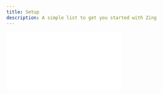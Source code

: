 ```yaml
---
title: Setup
description: A simple list to get you started with Zing
---
```



<div
  style={{
    position: "relative",
    paddingBottom: "calc(48.096632503660324% + 41px)",
    height: 0,
  }}
>
  <iframe
    src={`https://demo.arcade.software/${arcadeId}?embed`}
    frameborder="0"
    loading="lazy"
    allowFullScreen
    style={{
      position: "absolute",
      top: 0,
      left: 0,
      width: "100%",
      height: "100%",
    }}
  />
</div>


## Checklist

Here are some important steps for you to set up your account and get started.

* **Log in** - Log in to the Console with your credentials. 

<Note>If you don't have an account and would like to get access, request for it [here](https://tally.so/r/mKpkWV).</Note>

* **Update your webhook** - Update your live webhook URL so you can receive and process event updates in real time.
* **Copy your widget link** - Copy your link from the Console and share with users to connect dummy accounts in sandbox mode and real accounts in development mode.
* **Access your API Keys** - You will need you keys to make requests to fetch data on the accounts that you have connected n any environment.
* **Make your first request** - Make your first request in the sandbox mode to fetch test data and then move to the development environment to fetch real data and complete you integration.
* **Request to go live** - When you are done integrating and testing, head to the [Environments](https://console.zingfi.co/environments) tab and request to go live.




